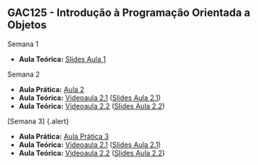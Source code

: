 ## GAC125 - Introdução à Programação Orientada a Objetos{.fontsize80}
::: {.fontsize70}
::: {.nonincremental}

[Semana 1]{.alert}

- **Aula Teórica:** [Slides Aula 1](aula1.html)

[Semana 2]{.alert}

- **Aula Prática:** [Aula 2](aula-pratica2.html)
- **Aula Teórica:** [Videoaula 2.1](https://youtu.be/2xVS48sQa94) ([Slides Aula 2.1](aula2-1.html))
- **Aula Teórica:** [Videoaula 2.2](https://youtu.be/e73LWtc2Uac) ([Slides Aula 2.2](aula2-2.html))

[Semana 3] {.alert}

- **Aula Prática:** [Aula Prática 3](aula-pratica2.html)
- **Aula Teórica:** [Videoaula 2.1](https://youtu.be/2xVS48sQa94) ([Slides Aula 2.1](aula2-1.html))
- **Aula Teórica:** [Videoaula 2.2](https://youtu.be/e73LWtc2Uac) ([Slides Aula 2.2](aula2-2.html))


<!-- This is some hidden comment-->

:::
:::